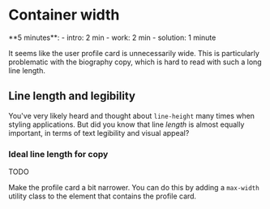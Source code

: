 # Container width

<callout-warning>
	**5 minutes**: - intro: 2 min - work: 2 min - solution: 1 minute
</callout-warning>

It seems like the user profile card is unnecessarily wide. This is particularly problematic with the biography copy, which is hard to read with such a long line length.

## Line length and legibility

You've very likely heard and thought about `line-height` many times when styling applications. But did you know that line _length_ is almost equally important, in terms of text legibility and visual appeal?

### Ideal line length for copy

<callout-info>TODO</callout-info>

Make the profile card a bit narrower. You can do this by adding a `max-width` utility class to the element that contains the profile card.

